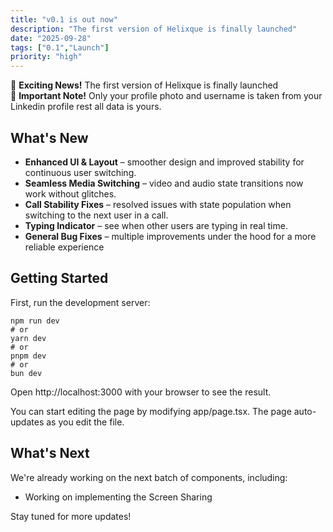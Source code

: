 ```yaml
---
title: "v0.1 is out now"
description: "The first version of Helixque is finally launched"
date: "2025-09-28"
tags: ["0.1","Launch"]
priority: "high"
---
```


🎉 **Exciting News!** The first version of Helixque is finally launched  <br />
📌 **Important Note!** Only your profile photo and username is taken from your Linkedin profile rest all data is yours.

## What's New

- **Enhanced UI & Layout** – smoother design and improved stability for continuous user switching.
- **Seamless Media Switching** – video and audio state transitions now work without glitches.
- **Call Stability Fixes** – resolved issues with state population when switching to the next user in a call.
- **Typing Indicator** – see when other users are typing in real time.
- **General Bug Fixes** – multiple improvements under the hood for a more reliable experience


## Getting Started

First, run the development server:

```tsx
npm run dev
# or
yarn dev
# or
pnpm dev
# or
bun dev
```
Open http://localhost:3000 with your browser to see the result.

You can start editing the page by modifying app/page.tsx. The page auto-updates as you edit the file.

## What's Next

We're already working on the next batch of components, including:
- Working on implementing the Screen Sharing

Stay tuned for more updates!